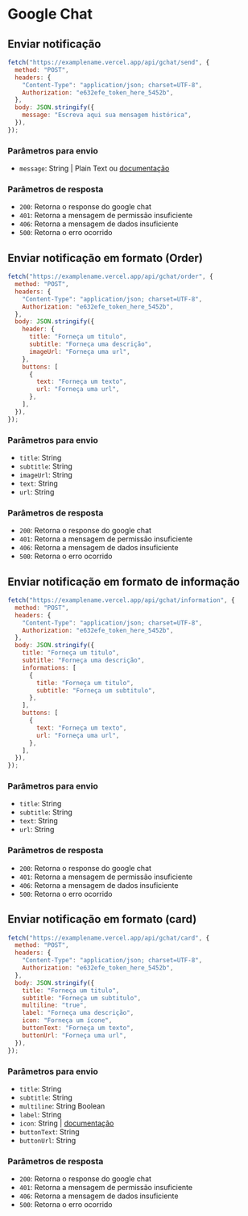# Google Chat

## Enviar notificação

```js
fetch("https://examplename.vercel.app/api/gchat/send", {
  method: "POST",
  headers: {
    "Content-Type": "application/json; charset=UTF-8",
    Authorization: "e632efe_token_here_5452b",
  },
  body: JSON.stringify({
    message: "Escreva aqui sua mensagem histórica",
  }),
});
```

### Parâmetros para envio

- `message`: String | Plain Text ou [documentação](https://developers.google.com/chat/api/guides/message-formats/basic)

### Parâmetros de resposta

- `200`: Retorna o response do google chat
- `401`: Retorna a mensagem de permissão insuficiente
- `406`: Retorna a mensagem de dados insuficiente
- `500`: Retorna o erro ocorrido

## Enviar notificação em formato (Order)

```js
fetch("https://examplename.vercel.app/api/gchat/order", {
  method: "POST",
  headers: {
    "Content-Type": "application/json; charset=UTF-8",
    Authorization: "e632efe_token_here_5452b",
  },
  body: JSON.stringify({
    header: {
      title: "Forneça um titulo",
      subtitle: "Forneça uma descrição",
      imageUrl: "Forneça uma url",
    },
    buttons: [
      {
        text: "Forneça um texto",
        url: "Forneça uma url",
      },
    ],
  }),
});
```

### Parâmetros para envio

- `title`: String
- `subtitle`: String
- `imageUrl`: String
- `text`: String
- `url`: String

### Parâmetros de resposta

- `200`: Retorna o response do google chat
- `401`: Retorna a mensagem de permissão insuficiente
- `406`: Retorna a mensagem de dados insuficiente
- `500`: Retorna o erro ocorrido

## Enviar notificação em formato de informação

```js
fetch("https://examplename.vercel.app/api/gchat/information", {
  method: "POST",
  headers: {
    "Content-Type": "application/json; charset=UTF-8",
    Authorization: "e632efe_token_here_5452b",
  },
  body: JSON.stringify({
    title: "Forneça um titulo",
    subtitle: "Forneça uma descrição",
    informations: [
      {
        title: "Forneça um titulo",
        subtitle: "Forneça um subtitulo",
      },
    ],
    buttons: [
      {
        text: "Forneça um texto",
        url: "Forneça uma url",
      },
    ],
  }),
});
```

### Parâmetros para envio

- `title`: String
- `subtitle`: String
- `text`: String
- `url`: String

### Parâmetros de resposta

- `200`: Retorna o response do google chat
- `401`: Retorna a mensagem de permissão insuficiente
- `406`: Retorna a mensagem de dados insuficiente
- `500`: Retorna o erro ocorrido

## Enviar notificação em formato (card)

```js
fetch("https://examplename.vercel.app/api/gchat/card", {
  method: "POST",
  headers: {
    "Content-Type": "application/json; charset=UTF-8",
    Authorization: "e632efe_token_here_5452b",
  },
  body: JSON.stringify({
    title: "Forneça um titulo",
    subtitle: "Forneça um subtitulo",
    multiline: "true",
    label: "Forneça uma descrição",
    icon: "Forneça um ícone",
    buttonText: "Forneça um texto",
    buttonUrl: "Forneça uma url",
  }),
});
```

### Parâmetros para envio

- `title`: String
- `subtitle`: String
- `multiline`: String Boolean
- `label`: String
- `icon`: String | [documentação](https://developers.google.com/chat/api/guides/message-formats/cards#builtinicons)
- `buttonText`: String
- `buttonUrl`: String

### Parâmetros de resposta

- `200`: Retorna o response do google chat
- `401`: Retorna a mensagem de permissão insuficiente
- `406`: Retorna a mensagem de dados insuficiente
- `500`: Retorna o erro ocorrido
